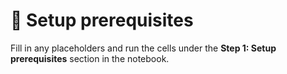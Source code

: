 # 👐 Setup prerequisites

Fill in any placeholders and run the cells under the **Step 1: Setup prerequisites** section in the notebook.